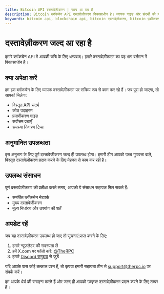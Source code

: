 ```yaml
---
title: Bitcoin API दस्तावेज़ीकरण | जल्द आ रहा है
description: Bitcoin ब्लॉकचेन API दस्तावेज़ीकरण विकासाधीन है। व्यापक गाइड और संदर्भों की प्रतीक्षा करते समय हमारी प्रगति पर अपडेट रहें और उपलब्ध संसाधनों का अन्वेषण करें।
keywords: bitcoin api, blockchain api, bitcoin दस्तावेज़ीकरण, bitcoin एकीकरण, btc api, क्रिप्टोकरेंसी api, bitcoin विकास, ब्लॉकचेन विकास, btc दस्तावेज़ीकरण
---
```


# दस्तावेज़ीकरण जल्द आ रहा है

हमारे ब्लॉकचेन API में आपकी रुचि के लिए धन्यवाद। हमारे दस्तावेज़ीकरण का यह भाग वर्तमान में विकासाधीन है।

## क्या अपेक्षा करें

हम इस ब्लॉकचेन के लिए व्यापक दस्तावेज़ीकरण पर सक्रिय रूप से काम कर रहे हैं। जब पूरा हो जाएगा, तो आपको मिलेगा:

- विस्तृत API संदर्भ
- कोड उदाहरण
- प्रमाणीकरण गाइड
- सर्वोत्तम प्रथाएँ
- समस्या निवारण टिप्स

## अनुमानित उपलब्धता

इस अनुभाग के लिए पूर्ण दस्तावेज़ीकरण जल्द ही उपलब्ध होगा। हमारी टीम आपको उच्च गुणवत्ता वाले, विस्तृत दस्तावेज़ीकरण प्रदान करने के लिए मेहनत से काम कर रही है।

## उपलब्ध संसाधन

पूर्ण दस्तावेज़ीकरण की प्रतीक्षा करते समय, आपको ये संसाधन सहायक मिल सकते हैं:

- <Link to="/chains">समर्थित ब्लॉकचेन नेटवर्क</Link>
- <Link to="/docs">मुख्य दस्तावेज़ीकरण</Link>
- <Link to="/pricing">मूल्य निर्धारण और उपयोग की शर्तें</Link>

## अपडेट रहें

जब यह दस्तावेज़ीकरण उपलब्ध हो जाए तो सूचनाएं प्राप्त करने के लिए:

1. हमारे न्यूज़लेटर की सदस्यता लें
2. हमें X.com पर फॉलो करें: <a href="https://x.com/therpcio" target="_blank" rel="noopener noreferrer">@TheRPC</a>
3. हमारे <a href="https://discord.gg/yN7Shhx94G" target="_blank" rel="noopener noreferrer">Discord समुदाय</a> से जुड़ें

यदि आपके पास कोई तत्काल प्रश्न हैं, तो कृपया हमारी सहायता टीम से support@therpc.io पर संपर्क करें।

हम आपके धैर्य की सराहना करते हैं और जल्द ही आपको उत्कृष्ट दस्तावेज़ीकरण प्रदान करने के लिए तत्पर हैं।

